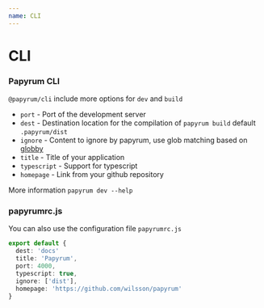 ```yaml
---
name: CLI
---
```


# CLI

### Papyrum CLI

`@papyrum/cli` include more options for `dev` and `build`

- `port` - Port of the development server 
- `dest` - Destination location for the compilation of `papyrum build` default `.papyrum/dist` 
- `ignore` - Content to ignore by papyrum, use glob matching based on [globby](https://github.com/sindresorhus/globby)
- `title` - Title of your application
- `typescript` - Support for typescript
- `homepage` - Link from your github repository

More information `papyrum dev --help`

### papyrumrc.js

You can also use the configuration file `papyrumrc.js`

```ts
export default {
  dest: 'docs'
  title: 'Papyrum',
  port: 4000,
  typescript: true,
  ignore: ['dist'],
  homepage: 'https://github.com/wilsson/papyrum'
}
```